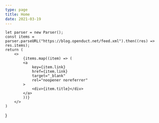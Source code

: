 ```yaml
---
type: page
title: Home
date: 2021-03-19
---
```




    let parser = new Parser();
    const items = parser.parseURL("https://blog.openduct.net/feed.xml").then((res) => res.items);
    return (
        <>
            {items.map((item) => (
            <a
                key={item.link}
                href={item.link}
                target="_blank"
                rel="noopener noreferrer"
            >
                <div>{item.title}</div>
            </a>
            ))}
        </>
    )
}
